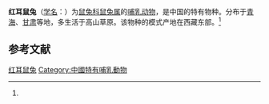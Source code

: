 {{Speciesbox
| name = 红耳鼠兔
| status = 
| status_system = 
| image = 
| genus = Ochotona
| species = erythrotis
| authority = (Buchner)<ref name='id1227'>{{cite web| url =http://www.bioinfo.cn/db05/BjdwSpecies.php?action=view&id=1227| title =红耳鼠兔| work =《中国动物物种编目数据库》| publisher =中国科学院微生物研究所| author =中国科学院动物研究所| accessdate =2009-04-04| deadurl =yes| archiveurl =https://web.archive.org/web/20160305060752/http://www.bioinfo.cn/db05/BjdwSpecies.php?action=view&id=1227| archivedate =2016-03-05}}</ref>
| range_map = Chinese Red Pika area.png
| range_map_caption = 分佈範圍：[[青藏高原|青藏高原]]東界
}}

'''红耳鼠兔'''（[[学名|学名]]：{{lang|la|''Ochotona erythrotis''}}）为[[鼠兔科|鼠兔科]][[鼠兔属|鼠兔属]]的[[哺乳动物|哺乳动物]]，是中国的特有物种。分布于[[青海|青海]]、[[甘肃|甘肃]]等地，多生活于高山草原。该物种的模式产地在西藏东部。<ref name='id1227'/>

== 参考文献 ==
{{reflist}}
{{Taxonbar|from=Q311593}}

[[Category:鼠兔属|红耳鼠兔]]
[[Category:中國特有哺乳動物|Category:中國特有哺乳動物]]


{{哺乳类小作品}}
